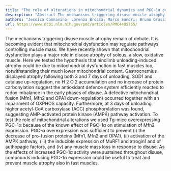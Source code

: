 ```yaml
---
title: "The role of alterations in mitochondrial dynamics and PGC-1α over-expression in fast muscle atrophy following hindlimb unloading"
description: "Abstract The mechanisms triggering disuse muscle atrophy remain of debate. It is becoming evident that mitochondrial dysfunction may regulate pathways controlling muscle mass. We have recently shown t..."
authors: "Jessica Cannavino; Lorenza Brocca; Marco Sandri; Bruno Grassi; Roberto Bottinelli; Maria Antonietta Pellegrino"
url: https://www.ncbi.nlm.nih.gov/pmc/articles/PMC4405755/
---
```


The mechanisms triggering disuse muscle atrophy remain of debate. It is becoming evident that mitochondrial dysfunction may regulate pathways controlling muscle mass. We have recently shown that mitochondrial dysfunction plays a major role in disuse atrophy of soleus, a slow, oxidative muscle. Here we tested the hypothesis that hindlimb unloading-induced atrophy could be due to mitochondrial dysfunction in fast muscles too, notwithstanding their much lower mitochondrial content. Gastrocnemius displayed atrophy following both 3 and 7 days of unloading. SOD1 and catalase up-regulation, no H 2 O 2 accumulation and no increase of protein carbonylation suggest the antioxidant defence system efficiently reacted to redox imbalance in the early phases of disuse. A defective mitochondrial fusion (Mfn1, Mfn2 and OPA1 down-regulation) occurred together with an impairment of OXPHOS capacity. Furthermore, at 3 days of unloading higher acetyl-CoA carboxylase (ACC) phosphorylation was found, suggesting AMP-activated protein kinase (AMPK) pathway activation. To test the role of mitochondrial alterations we used Tg-mice overexpressing PGC-1α because of the known effect of PGC-1α on stimulation of Mfn2 expression. PGC-α overexpression was sufficient to prevent (i) the decrease of pro-fusion proteins (Mfn1, Mfn2 and OPA1), (ii) activation of the AMPK pathway, (iii) the inducible expression of MuRF1 and atrogin1 and of authopagic factors, and (iv) any muscle mass loss in response to disuse. As the effects of increased PGC-1α activity were sustained throughout disuse, compounds inducing PGC-1α expression could be useful to treat and prevent muscle atrophy also in fast muscles.
